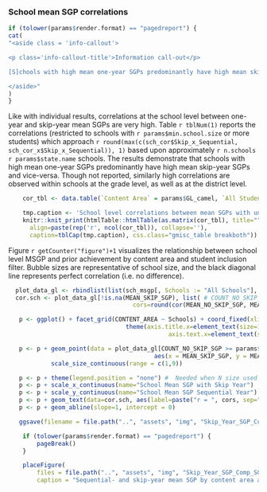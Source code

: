 ### School mean SGP correlations

```r
if (tolower(params$render.format) == "pagedreport") {
cat(
"<aside class = 'info-callout'>

<p class='info-callout-title'>Information call-out</p>

[S]chools with high mean one-year SGPs predominantly have high mean skip-year SGPs and vice-versa.

</aside>"
)
}
```

Like with individual results, correlations at the school level between one-year and skip-year mean SGPs are very high. Table `r tblNum(1)` reports the correlations (restricted to schools with `r params$min.school.size` or more students) which approach `r round(max(c(sch_cor$Skip_x_Sequential, sch_cor_x$Skip_x_Sequential)), 1)` based upon approximately `r n.schools` `r params$state.name` schools. The results demonstrate that schools with high mean one-year SGPs predominantly have high mean skip-year SGPs and vice-versa. Though not reported, similarly high correlations are observed within schools at the grade level, as well as at the district level.

```r
	cor_tbl <- data.table(`Content Area` = params$GL_camel, `All Students` = sch_cor$Skip_x_Sequential, `Skip-Year Subset` = sch_cor_x$Skip_x_Sequential)

	tmp.caption <- 'School level correlations between mean SGPs with unfiltered and filtered students'
	knitr::knit_print(htmlTable::htmlTable(as.matrix(cor_tbl), title="",
	  align=paste(rep('r', ncol(cor_tbl)), collapse=''),
	  caption=tblCap(tmp.caption), css.class="gmisc_table breakboth"))
```

Figure `r getCounter("figure")+1` visualizes the relationship between school level MSGP and prior achievement by content area and student inclusion filter. Bubble sizes are representative of school size, and the black diagonal line represents perfect correlation (i.e. no difference).

```r
  plot_data_gl <- rbindlist(list(sch_msgp[, Schools := "All Schools"], sch_msgp_x[, Schools := "Skip-Year Subset"]))
  cor.sch <- plot_data_gl[!is.na(MEAN_SKIP_SGP), list( # COUNT_NO_SKIP_SGP >= params$min.school.size & COUNT_SKIP_SGP >= params$min.school.size & # now done for all sch_msgp/x
		                           cors=round(cor(MEAN_NO_SKIP_SGP, MEAN_SKIP_SGP, use="complete.obs"), 2)), keyby=c("CONTENT_AREA", "Schools")]

   p <- ggplot() + facet_grid(CONTENT_AREA ~ Schools) + coord_fixed(xlim=c(0,100), ylim=c(0, 100)) +
							   	 theme(axis.title.x=element_text(size=15), axis.title.y=element_text(size=15),
   								 			 axis.text.x=element_text(size=12), axis.text.y=element_text(size=12))

   p <- p + geom_point(data = plot_data_gl[COUNT_NO_SKIP_SGP >= params$min.school.size & COUNT_SKIP_SGP >= params$min.school.size],
   										 aes(x = MEAN_SKIP_SGP, y = MEAN_NO_SKIP_SGP, size = COUNT_NO_SKIP_SGP), alpha = 0.25, colour="blue") +
            scale_size_continuous(range = c(1,9))

   p <- p + theme(legend.position = "none") #  Needed when N size used for bubbles
   p <- p + scale_x_continuous(name="School Mean SGP with Skip Year")
   p <- p + scale_y_continuous(name="School Mean SGP Sequential Year")
   p <- p + geom_text(data=cor.sch, aes(label=paste("r = ", cors, sep="")), x = 75, y = 25, size = 4.0, colour = "red")
   p <- p + geom_abline(slope=1, intercept = 0)

   ggsave(filename = file.path("..", "assets", "img", "Skip_Year_SGP_Comp_SGP.svg"), plot=p, device = "svg", width = 7.5, height = 6, units = "in")
```

```r
	if (tolower(params$render.format) == "pagedreport") {
		pageBreak()
	}

	placeFigure(
		files = file.path("..", "assets", "img", "Skip_Year_SGP_Comp_SGP.svg"), html.width = "100%",
		caption = "Sequential- and skip-year mean SGP by content area and student filter")
```
